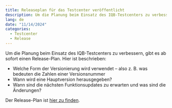 ```yaml
---
title: Releaseplan für das Testcenter veröffentlicht
description: Um die Planung beim Einsatz des IQB-Testcenters zu verbessern, gibt es ab sofort einen Release-Plan.
lang: de
date: "11/14/2024"
categories:
  - Testcenter
  - Release
---
```


Um die Planung beim Einsatz des IQB-Testcenters zu verbessern, gibt es ab sofort einen Release-Plan. Hier ist beschrieben:

* Welche Form der Versionierung wird verwendet -- also z. B. was bedeuten die Zahlen einer Versionsnummer
* Wann wird eine Hauptversion herausgegeben?
* Wann sind die nächsten Funktionsupdates zu erwarten und was sind die Änderungen?

Der Release-Plan ist [hier zu finden](../../intro/install/releases.qmd).